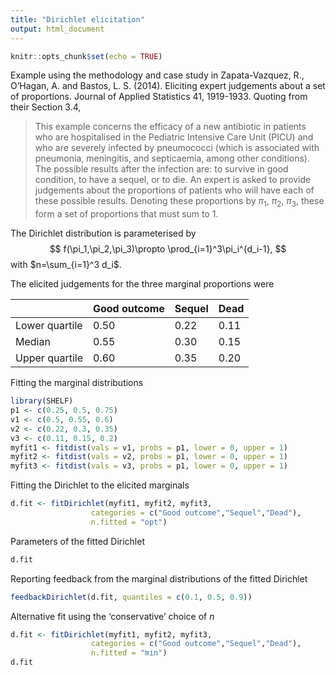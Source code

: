 ```yaml
---
title: "Dirichlet elicitation"
output: html_document
---
```


```r
knitr::opts_chunk$set(echo = TRUE)
```

Example using the methodology and case study in Zapata-Vazquez, R., O'Hagan, A. and Bastos, L. S. (2014). Eliciting expert judgements about a set of proportions. Journal of Applied Statistics 41, 1919-1933. Quoting from their Section 3.4,

> This example concerns the efficacy of a new antibiotic in patients who are hospitalised in the Pediatric Intensive Care Unit (PICU) and who are severely infected by pneumococci (which is associated with pneumonia, meningitis, and septicaemia, among other conditions). The possible results after the infection are: to survive in good condition, to have a sequel, or to die. An expert is asked to provide judgements about the proportions of patients who will have each of these possible results. Denoting these proportions by $\pi_1$, $\pi_2$, $\pi_3$, these form a set of proportions that must sum to 1.

The Dirichlet distribution is parameterised by
$$
f(\pi_1,\pi_2,\pi_3)\propto \prod_{i=1}^3\pi_i^{d_i-1},
$$
with $n=\sum_{i=1}^3 d_i$.

The elicited judgements for the three marginal proportions were

|                | Good outcome | Sequel | Dead |
|----------------|--------------|--------|------|
| Lower quartile | 0.50         | 0.22   | 0.11 |
|         Median | 0.55         | 0.30   | 0.15 |
| Upper quartile | 0.60         | 0.35   | 0.20 |



Fitting the marginal distributions

```r
library(SHELF)
p1 <- c(0.25, 0.5, 0.75)
v1 <- c(0.5, 0.55, 0.6)
v2 <- c(0.22, 0.3, 0.35)
v3 <- c(0.11, 0.15, 0.2)
myfit1 <- fitdist(vals = v1, probs = p1, lower = 0, upper = 1)
myfit2 <- fitdist(vals = v2, probs = p1, lower = 0, upper = 1)
myfit3 <- fitdist(vals = v3, probs = p1, lower = 0, upper = 1)
```

Fitting the Dirichlet to the elicited marginals


```r
d.fit <- fitDirichlet(myfit1, myfit2, myfit3,
                  categories = c("Good outcome","Sequel","Dead"),
                  n.fitted = "opt")
```

Parameters of the fitted Dirichlet
```r
d.fit
```

Reporting feedback from the marginal distributions of the fitted Dirichlet

```r
feedbackDirichlet(d.fit, quantiles = c(0.1, 0.5, 0.9))
```

Alternative fit using the 'conservative' choice of $n$
```r
d.fit <- fitDirichlet(myfit1, myfit2, myfit3,
                  categories = c("Good outcome","Sequel","Dead"),
                  n.fitted = "min")
d.fit
```

